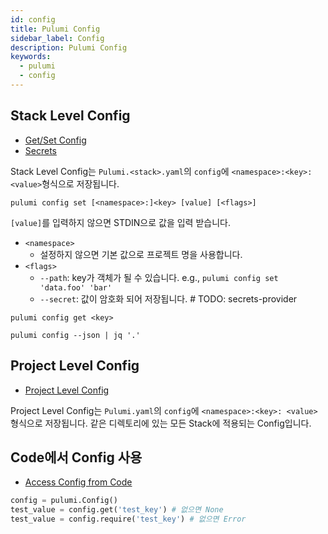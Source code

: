 ```yaml
---
id: config
title: Pulumi Config
sidebar_label: Config
description: Pulumi Config
keywords:
  - pulumi
  - config
---
```


## Stack Level Config

- [Get/Set Config](https://www.pulumi.com/docs/concepts/config/#setting-and-getting-configuration-values)
- [Secrets](https://www.pulumi.com/docs/concepts/secrets/)

Stack Level Config는 `Pulumi.<stack>.yaml`의 `config`에 `<namespace>:<key>: <value>`형식으로 저장됩니다.

```shell
pulumi config set [<namespace>:]<key> [value] [<flags>]
```

`[value]`를 입력하지 않으면 STDIN으로 값을 입력 받습니다.

- `<namespace>`
  - 설정하지 않으면 기본 값으로 프로젝트 명을 사용합니다.
- `<flags>`
  - `--path`: key가 객체가 될 수 있습니다. e.g., `pulumi config set 'data.foo' 'bar'`
  - `--secret`: 값이 암호화 되어 저장됩니다. # TODO: secrets-provider

```shell
pulumi config get <key>
```

```shell
pulumi config --json | jq '.'
```

## Project Level Config

- [Project Level Config](https://www.pulumi.com/docs/concepts/config/#project-level-configuration)

Project Level Config는 `Pulumi.yaml`의 `config`에 `<namespace>:<key>: <value>`형식으로 저장됩니다. 같은 디렉토리에 있는 모든 Stack에 적용되는 Config입니다.

## Code에서 Config 사용

- [Access Config from Code](https://www.pulumi.com/docs/concepts/config/#code)

```python
config = pulumi.Config()
test_value = config.get('test_key') # 없으면 None
test_value = config.require('test_key') # 없으면 Error
```
